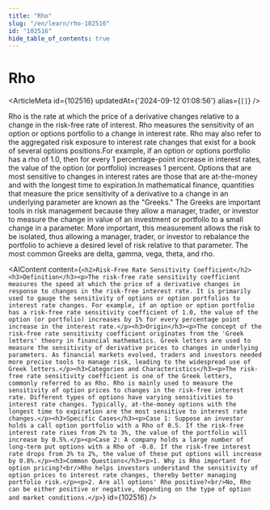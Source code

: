 ```yaml
---
title: "Rho"
slug: "/en/learn/rho-102516"
id: "102516"
hide_table_of_contents: true
---
```



# Rho

<ArticleMeta id={102516} updatedAt={'2024-09-12 01:08:56'} alias={`[]`} />
<div className='border-solid border-b border-t-0 my-4 border-[var(--ifm-color-gray-300)]' />

Rho is the rate at which the price of a derivative changes relative to a change in the risk-free rate of interest. Rho measures the sensitivity of an option or options portfolio to a change in interest rate. Rho may also refer to the aggregated risk exposure to interest rate changes that exist for a book of several options positions.For example, if an option or options portfolio has a rho of 1.0, then for every 1 percentage-point increase in interest rates, the value of the option (or portfolio) increases 1 percent. Options that are most sensitive to changes in interest rates are those that are at-the-money and with the longest time to expiration.In mathematical finance, quantities that measure the price sensitivity of a derivative to a change in an underlying parameter are known as the "Greeks." The Greeks are important tools in risk management because they allow a manager, trader, or investor to measure the change in value of an investment or portfolio to a small change in a parameter. More important, this measurement allows the risk to be isolated, thus allowing a manager, trader, or investor to rebalance the portfolio to achieve a desired level of risk relative to that parameter. The most common Greeks are delta, gamma, vega, theta, and rho.

<AIContent content={`<h2>Risk-Free Rate Sensitivity Coefficient</h2><h3>Definition</h3><p>The risk-free rate sensitivity coefficient measures the speed at which the price of a derivative changes in response to changes in the risk-free interest rate. It is primarily used to gauge the sensitivity of options or option portfolios to interest rate changes. For example, if an option or option portfolio has a risk-free rate sensitivity coefficient of 1.0, the value of the option (or portfolio) increases by 1% for every percentage point increase in the interest rate.</p><h3>Origin</h3><p>The concept of the risk-free rate sensitivity coefficient originates from the 'Greek letters' theory in financial mathematics. Greek letters are used to measure the sensitivity of derivative prices to changes in underlying parameters. As financial markets evolved, traders and investors needed more precise tools to manage risk, leading to the widespread use of Greek letters.</p><h3>Categories and Characteristics</h3><p>The risk-free rate sensitivity coefficient is one of the Greek letters, commonly referred to as Rho. Rho is mainly used to measure the sensitivity of option prices to changes in the risk-free interest rate. Different types of options have varying sensitivities to interest rate changes. Typically, at-the-money options with the longest time to expiration are the most sensitive to interest rate changes.</p><h3>Specific Cases</h3><p>Case 1: Suppose an investor holds a call option portfolio with a Rho of 0.5. If the risk-free interest rate rises from 2% to 3%, the value of the portfolio will increase by 0.5%.</p><p>Case 2: A company holds a large number of long-term put options with a Rho of -0.8. If the risk-free interest rate drops from 3% to 2%, the value of these put options will increase by 0.8%.</p><h3>Common Questions</h3><p>1. Why is Rho important for option pricing?<br/>Rho helps investors understand the sensitivity of option prices to interest rate changes, thereby better managing portfolio risk.</p><p>2. Are all options' Rho positive?<br/>No, Rho can be either positive or negative, depending on the type of option and market conditions.</p>`} id={102516} />

